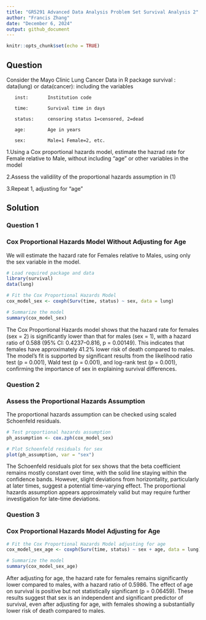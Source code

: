```yaml
---
title: "GR5291 Advanced Data Analysis Problem Set Survival Analysis 2"
author: "Francis Zhang"
date: "December 6, 2024"
output: github_document
---
```


```r
knitr::opts_chunk$set(echo = TRUE)
```

## Question

Consider the Mayo Clinic Lung Cancer Data in R package survival : data(lung) or data(cancer): including the variables

       inst:       Institution code

       time:       Survival time in days

       status:     censoring status 1=censored, 2=dead

       age:        Age in years

       sex:        Male=1 Female=2, etc.

1.Using a Cox proportional hazards model, estimate the hazrad rate for Female relative to Male, without including "age" or other variables in the model

2.Assess the validility of the proportional hazards assumption in (1)

3.Repeat 1, adjusting for "age"

## Solution

### Question 1

### Cox Proportional Hazards Model Without Adjusting for Age

We will estimate the hazard rate for Females relative to Males, using only the sex variable in the model.

``` r
# Load required package and data
library(survival)
data(lung)

# Fit the Cox Proportional Hazards Model
cox_model_sex <- coxph(Surv(time, status) ~ sex, data = lung)

# Summarize the model
summary(cox_model_sex)
```

The Cox Proportional Hazards model shows that the hazard rate for females (sex = 2) is significantly lower than that for males (sex = 1), with a hazard ratio of 0.588 (95% CI: 0.4237–0.816, p = 0.00149). This indicates that females have approximately 41.2% lower risk of death compared to males. The model’s fit is supported by significant results from the likelihood ratio test (p = 0.001), Wald test (p = 0.001), and log-rank test (p = 0.001), confirming the importance of sex in explaining survival differences.

### Question 2

### Assess the Proportional Hazards Assumption

The proportional hazards assumption can be checked using scaled Schoenfeld residuals.

``` r
# Test proportional hazards assumption
ph_assumption <- cox.zph(cox_model_sex)

# Plot Schoenfeld residuals for sex
plot(ph_assumption, var = "sex")
```

The Schoenfeld residuals plot for sex shows that the beta coefficient remains mostly constant over time, with the solid line staying within the confidence bands. However, slight deviations from horizontality, particularly at later times, suggest a potential time-varying effect. The proportional hazards assumption appears approximately valid but may require further investigation for late-time deviations.

### Question 3

### Cox Proportional Hazards Model Adjusting for Age

``` r
# Fit the Cox Proportional Hazards Model adjusting for age
cox_model_sex_age <- coxph(Surv(time, status) ~ sex + age, data = lung)

# Summarize the model
summary(cox_model_sex_age)
```

After adjusting for age, the hazard rate for females remains significantly lower compared to males, with a hazard ratio of 0.5986. The effect of age on survival is positive but not statistically significant (p = 0.06459). These results suggest that sex is an independent and significant predictor of survival, even after adjusting for age, with females showing a substantially lower risk of death compared to males.